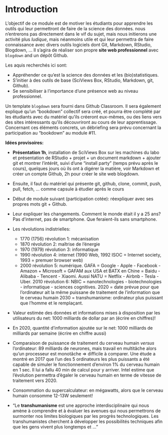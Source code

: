 # Introduction {#intro}

L'objectif de ce module est de motiver les étudiants pour apprendre les outils qui leur permettront de faire de la science des données. nous n'entrerons pas directement dans le vif du sujet, mais nous initierons une activité plus _ludique_, mais néanmoins utile et qui leur permettra de faire connaissance avec divers outils logiciels dont Git, Markdown, RStudio, Blogdown, ... Il s'agira de réaliser son propre **site web professionnel** avec `blogdown` and un dépôt Github.

Les aquis recherchés ici sont:

- Appréhender ce qu'est la science des données et les (bio)statistiques.
- S'initier à des outils de base (SciViews Box, RStudio, Markdown, git, Github).
- Se sensibiliser à l'importance d'une présence web au niveau professionnel.

Un template `blogdown` sera fourni dans Github Classroom. Il sera également expliqué qu'un "bookdown" collectif sera créé, et pourra être complété par les étudiants avec du matériel qu'ils créeront eux-mêmes, ou des liens vers des sites intéressants qu'ils découvriront au cours de leur apprentissage. Concernant ces éléments concrets, un débriefing sera prévu concernant la participation au "bookdown" au module #11.

**Idées provisoires:**

- **Présentation 1h**, installation de SciViews Box sur les machines du labo et présentation de RStudio + projet + un document markdown + ajouter git et montrer l'intérêt, suivi d'une "install party" (temps prévu après le cours), quelques jours où ils ont à digérer la matière, voir Markdown et créer un compte Github, 2h pour créer le site web blogdown.

- Ensuite, il faut du matériel qui présente git, github, clone, commit, push, pull, fetch, ... comme capsule à étudier après le cours

- Début de module suivant (participation cotée): réexpliquer avec ses propres mots git + Github.

- Leur expliquer les changements. Comment le monde était il y a 25 ans? Pas d'internet, pas de smartphone. Que feraient-ils sans smartphone.

- Les révolutions indistrielles:
    * 1770 (1756) révolution 1: mécanisation
    * 1870 révolution 2: maîtrise de l'énergie
    * 1970 (1979) révolution 3: informatique
    * 1990 révolution 4: internet (1990 Web, 1992 ISOC = Internet society, 1993 = premuer browser web)
    * 2000 révolution 5: numérique. GAFA = Google - Apple - Facebook - Amazon + Microsoft = GAFAM aux USA et BATX en Chine = Baidu - Alibaba - Tencent - Xiaomi. Aussi NATU = Netflix - Airbnb - Tesla - Uber.
    2010 révolution 6: NBIC = nanotechnologies - biotechnologies - informatique - sciences cognitives.
    2020 = date prévue pour que l'ordinateur ait la même puissane de traitement de l'information que le cerveau humain
    2030 = transhumanisme: ordinateur plus puissant que l'homme et le remplaçant.

- Valeur estimée des données et informations mises à disposition par les utilisateurs du net: 1000 milliards de dollar par an (écrire en chiffres)!

- En 2020, quantité d'information ajoutée sur le net: 1000 milliards de milliards par semaine (écrire en chiffre aussi)

- Comparaison de puissance de traitement du cerveau humain _versus_ l'ordinateur: 89 milliards de neurones, mais travail en multitâche alors qu'un processeur est monotâche => difficile à comparer. Une étude a montré en 2017 que l'un des 5 ordinateurs les plus puissants a été capable de simuler le fonctionnement d'environ 1% du cerveau humain en 1 sec. Il lui a fallu 40 min de calcul pour y arriver. Intel estime que l'évolution permettra d'égaler le cerveau humain en terme de vitesse de traitement vers 2020.

- Consommation du supercalculateur: en mégawatts, alors que le cerveau humain consomme 12-13W seulement!

- "Le **transhumanisme** est une approche interdisciplinaire qui nous amène à comprendre et à évaluer les avenues qui nous permettrons de surmonter nos limites biologiques par les progrès technologiques. Les transhumanistes cherchent à développer les possibilités techniques afin que les gens vivent plus longtemps et ..."


